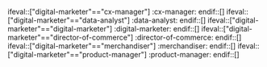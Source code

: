 ifeval::["digital-marketer"=="cx-manager"]
:cx-manager:
endif::[]
ifeval::["digital-marketer"=="data-analyst"]
:data-analyst:
endif::[]
ifeval::["digital-marketer"=="digital-marketer"]
:digital-marketer:
endif::[]
ifeval::["digital-marketer"=="director-of-commerce"]
:director-of-commerce:
endif::[]
ifeval::["digital-marketer"=="merchandiser"]
:merchandiser:
endif::[]
ifeval::["digital-marketer"=="product-manager"]
:product-manager:
endif::[]
